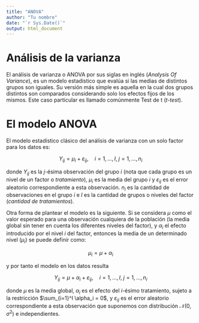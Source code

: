 ```yaml
---
title: "ANOVA"
author: "Tu nombre"
date: "`r Sys.Date()`"
output: html_document
---
```


# Análisis de la varianza

El análisis de varianza o ANOVA por sus siglas en inglés (*Analysis Of Variance*), 
es un modelo estadístico que evalúa si las medias de distintos grupos son iguales. 
Su versión más simple es aquella en la cual dos grupos distintos son comparados considerando solo los efectos fijos de los mismos. 
Este caso particular es llamado comúnmente Test de t (*t-test*).

# El modelo ANOVA

El modelo estadístico clásico del análisis de varianza con un solo factor para los datos es:

$$ Y_{ij} = \mu_i + \varepsilon_{ij}, \quad i=1, \ldots, I, \; j=1, \ldots, n_i $$

donde $Y_{ij}$ es la $j$-ésima observación del grupo $i$ (nota que cada grupo es un nivel de un factor o *tratamiento*), 
$\mu_i$ es la media del grupo $i$ y $\varepsilon_{ij}$ es el error aleatorio correspondiente a esta observación. 
$n_i$ es la cantidad de observaciones en el grupo $i$ e $I$ es la cantidad de grupos o niveles del factor (*cantidad de tratamientos*).

Otra forma de plantear el modelo es la siguiente. 
Si se considera $\mu$ como el valor esperado para una observación cualquiera de la población (la media global sin tener en cuenta los diferentes niveles del factor), 
y $\alpha_i$ el efecto introducido por el nivel $i$ del factor, entonces la media de un determinado nivel ($\mu_i$) se puede definir como:

$$ \mu_i = \mu + \alpha_i $$

y por tanto el modelo en los datos resulta

$$ Y_{ij} = \mu + \alpha_i + \varepsilon_{ij}, \quad i=1, \ldots, I, \; j=1, \ldots, n_i $$

donde $\mu$ es la media global, $\alpha_i$ es el efecto del $i$-ésimo tratamiento, sujeto a la restricción $\sum_{i=1}^I \alpha_i = 0$, 
y $\varepsilon_{ij}$ es el error aleatorio correspondiente a esta observación que suponemos con distribución 
$\mathcal{N}(0, \sigma^2)$ e independientes.

